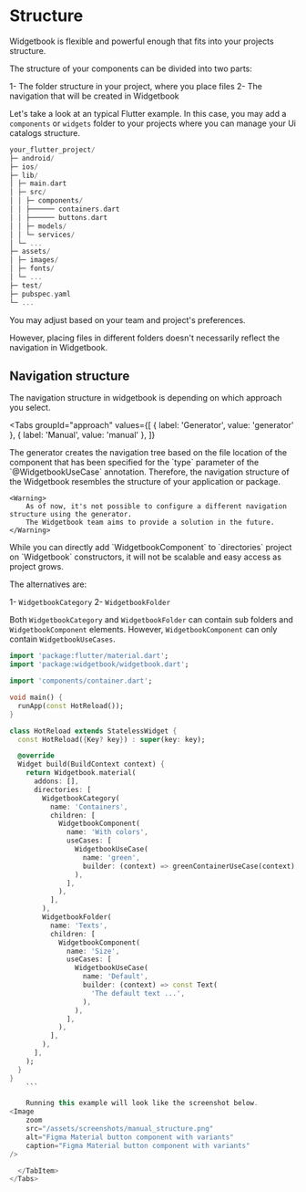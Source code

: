 # Structure

Widgetbook is flexible and powerful enough that fits into your projects structure.

The structure of your components can be divided into two parts:

1- The folder structure in your project, where you place files
2- The navigation that will be created in Widgetbook

Let's take a look at an typical Flutter example.
In this case, you may add a `components` or `widgets` folder to your projects where you can manage your Ui catalogs structure.

```dart
your_flutter_project/
├─ android/
├─ ios/
├─ lib/
│ ├─ main.dart
│ ├─ src/
│ │ ├─ components/
│ │ ├────── containers.dart
│ │ ├────── buttons.dart
│ │ ├─ models/
│ │ └─ services/
│ └─ ...
├─ assets/
│ ├─ images/
│ ├─ fonts/
│ └─ ...
├─ test/
├─ pubspec.yaml
└─ ...
```

You may adjust based on your team and project's preferences.

However, placing files in different folders doesn't necessarily reflect the navigation in Widgetbook.

## Navigation structure

The navigation structure in widgetbook is depending on which approach you select.

<Tabs
  groupId="approach"
  values={[
    { label: 'Generator', value: 'generator' },
    { label: 'Manual', value: 'manual' },
  ]}
>
  <TabItem value="generator">
   The generator creates the navigation tree based on the file location of the component that has been specified for the `type` parameter of the `@WidgetbookUseCase` annotation. 
    Therefore, the navigation structure of the Widgetbook resembles the structure of your application or package.

    <Warning>
        As of now, it's not possible to configure a different navigation structure using the generator.
        The Widgetbook team aims to provide a solution in the future.
    </Warning>

</TabItem>

  <TabItem value="manual">
    While you can directly add `WidgetbookComponent` to `directories` project on `Widgetbook` constructors, it will not be scalable and easy access as project grows.

The alternatives are:

1- `WidgetbookCategory`
2- `WidgetbookFolder`

Both `WidgetbookCategory` and `WidgetbookFolder` can contain sub folders and `WidgetbookComponent` elements. However, `WidgetbookComponent` can only contain `WidgetbookUseCases`.

````dart
import 'package:flutter/material.dart';
import 'package:widgetbook/widgetbook.dart';

import 'components/container.dart';

void main() {
  runApp(const HotReload());
}

class HotReload extends StatelessWidget {
  const HotReload({Key? key}) : super(key: key);

  @override
  Widget build(BuildContext context) {
    return Widgetbook.material(
      addons: [],
      directories: [
        WidgetbookCategory(
          name: 'Containers',
          children: [
            WidgetbookComponent(
              name: 'With colors',
              useCases: [
                WidgetbookUseCase(
                  name: 'green',
                  builder: (context) => greenContainerUseCase(context),
                ),
              ],
            ),
          ],
        ),
        WidgetbookFolder(
          name: 'Texts',
          children: [
            WidgetbookComponent(
              name: 'Size',
              useCases: [
                WidgetbookUseCase(
                  name: 'Default',
                  builder: (context) => const Text(
                    'The default text ...',
                  ),
                ),
              ],
            ),
          ],
        ),
      ],
    );
  }
}
    ```

    Running this example will look like the screenshot below.
<Image
    zoom
    src="/assets/screenshots/manual_structure.png"
    alt="Figma Material button component with variants"
    caption="Figma Material button component with variants"
/>

  </TabItem>
</Tabs>
````
